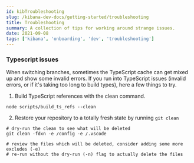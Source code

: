 ```yaml
---
id: kibTroubleshooting
slug: /kibana-dev-docs/getting-started/troubleshooting
title: Troubleshooting
summary: A collection of tips for working around strange issues.
date: 2021-09-08
tags: ['kibana', 'onboarding', 'dev', 'troubleshooting']
---
```


### Typescript issues

When switching branches, sometimes the TypeScript cache can get mixed up and show some invalid errors. If you run into TypeScript issues (invalid errors, or if it's taking too long to build types), here a few things to try.

1. Build TypeScript references with the clean command.

```
node scripts/build_ts_refs --clean
```

2. Restore your repository to a totally fresh state by running `git clean`

```
# dry-run the clean to see what will be deleted
git clean -fdxn -e /config -e /.vscode

# review the files which will be deleted, consider adding some more excludes (-e)
# re-run without the dry-run (-n) flag to actually delete the files
```
